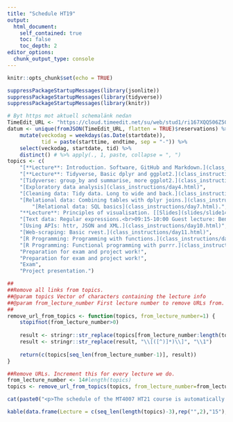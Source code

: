 ---
title: "Schedule HT19"
output:
  html_document:
    self_contained: true
    toc: false
    toc_depth: 2
editor_options: 
  chunk_output_type: console
---

```{r setup, include=FALSE}
knitr::opts_chunk$set(echo = TRUE)
```

```{r, echo = FALSE, message=FALSE, warning=FALSE}
suppressPackageStartupMessages(library(jsonlite))
suppressPackageStartupMessages(library(tidyverse))
suppressPackageStartupMessages(library(knitr))

# Byt https mot aktuell schemalänk nedan
TimeEdit_URL <- "https://cloud.timeedit.net/su/web/stud1/ri167XQQ506Z50Qv57093gZ6y3Y7106Q5Y65Y1.json"
datum <- unique(fromJSON(TimeEdit_URL, flatten = TRUE)$reservations) %>% 
    mutate(veckodag = weekdays(as.Date(startdate)), 
           tid = paste(starttime, endtime, sep = "-")) %>% 
    select(veckodag, startdate, tid) %>% 
    distinct() # %>% apply(., 1, paste, collapse = ", ")
topics <- c(
    "[**Lecture**: Introduction. Software, GitHub and Markdown.](class_instructions/day1.html) [[Slides](slides/slide1.html)]",
    "[**Lecture**: Tidyverse, Basic dplyr and ggplot2.](class_instructions/day2.html) [[Slides](slides/slide2.html)]",
    "[Tidyverse: group_by and summarise, more ggplot2.](class_instructions/day3.html)",
    "[Exploratory data analysis](class_instructions/day4.html)",
    "[Cleaning data: Tidy data. Long to wide and back.](class_instructions/day5.html)",
    "[Relational data: Combining tables with dplyr joins.](class_instructions/day6.html) <br>",
        "[Relational data: SQL basics](class_instructions/day7.html).",
    "**Lecture**: Principles of visualisation. [[Slides](slides/slide14.html)]",
    "[Text data: Regular expressions.<br>09:15-10:00 Guest lecture: Benjamin Allévius, King](class_instructions/day9.html)",
    "[Using APIs: httr, JSON and XML.](class_instructions/day10.html)",
    "[Web-scraping: Basic rvest.](class_instructions/day11.html)",
    "[R Programming: Programming with functions.](class_instructions/day12.html)<br>",
    "[R Programming: Functional programming with purrr.](class_instructions/day13.html)",
    "Preparation for exam and project work!",
    "Preparation for exam and project work!",
    "Exam",
    "Project presentation.")

##
##Remove all links from topics. 
##@param topics Vector of characters containing the lecture info
##@param from_lecture_number First lecture number to remove URLs from.
##
remove_url_from_topics <- function(topics, from_lecture_number=1) {
    stopifnot(from_lecture_number>0)
    
    result <- stringr::str_replace(topics[from_lecture_number:length(topics)], "\\([^)]*\\)", "")
    result <- stringr::str_replace(result, "\\[([^)]*)\\]", "\\1")
    
    return(c(topics[seq_len(from_lecture_number-1)], result))
}

##Remove URLs. Increment this for every lecture we do.
from_lecture_number <- 14#length(topics) 
topics <- remove_url_from_topics(topics, from_lecture_number=from_lecture_number)
```

```{r TIMEEDIT, echo = FALSE, message=FALSE, warning=FALSE, results="asis"}
cat(paste0("<p>The schedule of the MT4007 HT21 course is automatically fetched from [TimeEdit](",stringr::str_replace(TimeEdit_URL,"\\.json",""),").<br><br></p>"))
```
```{r KABLESCHEDULE, echo = FALSE}
kable(data.frame(Lecture = c(seq_len(length(topics)-3),rep("",2),"15"), Day = paste(datum$veckodag, datum$startdate, sep = ", "), Time = datum$tid, Topic = topics))
```
